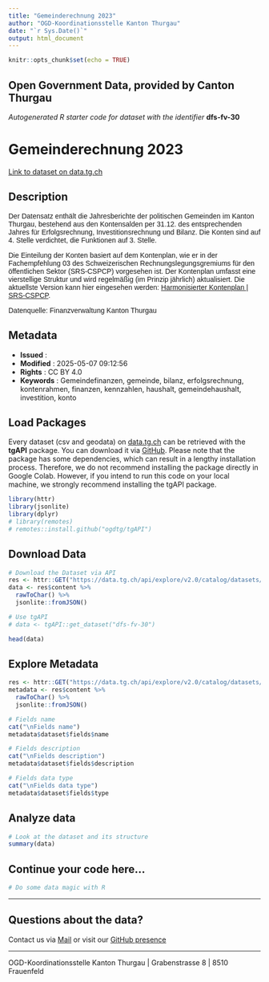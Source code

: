 ```yaml
---
title: "Gemeinderechnung 2023"
author: "OGD-Koordinationsstelle Kanton Thurgau"
date: "`r Sys.Date()`"
output: html_document
---
```


```r
knitr::opts_chunk$set(echo = TRUE)
```

## Open Government Data, provided by **Canton Thurgau**
*Autogenerated R starter code for dataset with the identifier* **dfs-fv-30**


# **Gemeinderechnung 2023**

[Link to dataset on data.tg.ch](https://data.tg.ch/explore/dataset/dfs-fv-30/information/)

## Description

<p style='font-family: sans-serif;'>Der Datensatz enthält die Jahresberichte der politischen Gemeinden im Kanton Thurgau, bestehend aus den Kontensalden per 31.12. des entsprechenden Jahres für Erfolgsrechnung, Investitionsrechnung und Bilanz. Die Konten sind auf 4. Stelle verdichtet, die Funktionen auf 3. Stelle.</p><p style='font-family: sans-serif;'>Die Einteilung der Konten basiert auf dem Kontenplan, wie er in der Fachempfehlung 03 des Schweizerischen Rechnungslegungsgremiums für den öffentlichen Sektor (SRS-CSPCP) vorgesehen ist. Der Kontenplan umfasst eine vierstellige Struktur und wird regelmäßig (im Prinzip jährlich) aktualisiert. Die aktuellste Version kann hier eingesehen werden: <a href='https://www.srs-cspcp.ch/de/harmonisierter-kontenplan-n17986' style='background-color: rgb(255, 255, 255); font-family: sans-serif; font-size: 0.875rem;'>Harmonisierter Kontenplan | SRS-CSPCP</a>.</p><p style='font-family: sans-serif;'></p><p style='font-family: sans-serif;'>Datenquelle: Finanzverwaltung Kanton Thurgau</p>

## Metadata

- **Issued**                   : 
- **Modified**                 : 2025-05-07 09:12:56
- **Rights**                   : CC BY 4.0
- **Keywords**                 : Gemeindefinanzen, gemeinde, bilanz, erfolgsrechnung, kontenrahmen, finanzen, kennzahlen, haushalt, gemeindehaushalt, investition, konto

## Load Packages

Every dataset (csv and geodata) on [data.tg.ch](https://data.tg.ch/pages/start/) can be retrieved with the **tgAPI** package. You can download it via [GitHub](https://github.com/ogdtg/tgAPI). Please note that the package has some dependencies, which can result in a lengthy installation process. Therefore, we do not recommend installing the package directly in Google Colab. However, if you intend to run this code on your local machine, we strongly recommend installing the tgAPI package.

```r
library(httr)
library(jsonlite)
library(dplyr)
# library(remotes)
# remotes::install.github("ogdtg/tgAPI")

```


## Download Data


```r
# Download the Dataset via API
res <- httr::GET("https://data.tg.ch/api/explore/v2.0/catalog/datasets/dfs-fv-30/exports/json")
data <- res$content %>%
  rawToChar() %>%
  jsonlite::fromJSON()

# Use tgAPI
# data <- tgAPI::get_dataset("dfs-fv-30")

head(data)

```


## Explore Metadata

```r

res <- httr::GET("https://data.tg.ch/api/explore/v2.0/catalog/datasets/dfs-fv-30")
metadata <- res$content %>%
  rawToChar() %>%
  jsonlite::fromJSON()

# Fields name
cat("\nFields name")
metadata$dataset$fields$name

# Fields description
cat("\nFields description")
metadata$dataset$fields$description

# Fields data type
cat("\nFields data type")
metadata$dataset$fields$type

```


## Analyze data

```r

# Look at the dataset and its structure
summary(data)

```


## Continue your code here...


```r
# Do some data magic with R
```

------------------------------------------------------------------------

## Questions about the data?

Contact us via [Mail](mailto:ogd@tg.ch) or visit our [GitHub presence](https://github.com/ogdtg)


------------------------------------------------------------------------

OGD-Koordinationsstelle Kanton Thurgau | Grabenstrasse 8 | 8510 Frauenfeld
